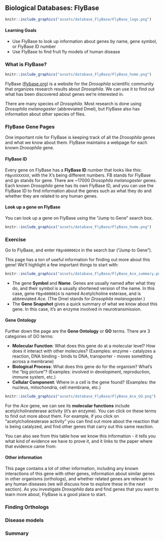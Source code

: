 ## Biological Databases: FlyBase

```r
knitr::include_graphics("assets/database_FlyBase/FlyBase_logo.png")
```

#### Learning Goals {-}

- Use FlyBase to look up information about genes by name, gene symbol, or FlyBase ID number
- Use FlyBase to find fruit fly models of human disease

### What is FlyBase?

```r

knitr::include_graphics("assets/database_FlyBase/FlyBase_home.png")
```

FlyBase ([flybase.org](http://flybase.org)) is a website for the *Drosophila* scientific community that organizes research results about *Drosophila*.  We can use it to find out what has been discovered about genes we're interested in.

There are many species of *Drosophila*.  Most research is done using *Drosophila melanogaster* (abbreviated Dmel), but FlyBase also has information about other species of flies.

### FlyBase Gene Pages

One important role for FlyBase is keeping track of all the *Drosophila* genes and what we know about them.  FlyBase maintains a webpage for each known *Drosophila* gene.

#### FlyBase ID {-}

Every gene on FlyBase has a **FlyBase ID** number that looks like this: `FBgnXXXXXXX`, with the X's being different numbers.  FB stands for FlyBase and gn stands for gene.  There are ~17000 *Drosophila melanogaster* genes.  Each known *Drosophila* gene has its own FlyBase ID, and you can use the FlyBase ID to find information about the genes such as what they do and whether they are related to any human genes.

#### Look up a gene on FlyBase {-}

You can look up a gene on FlyBase using the "Jump to Gene" search box.

```r

knitr::include_graphics("assets/database_FlyBase/FlyBase_home.png")
```

:::{.notice}
### Exercise {- .unlisted}
Go to FlyBase, and enter `FBgn0000024` in the search bar ("Jump to Gene").
:::

This page has a ton of useful information for finding out more about this gene!  We'll highlight a few important things to start with:

```r

knitr::include_graphics("assets/database_FlyBase/FlyBase_Ace_summary.png")
```

+ The gene **Symbol** and **Name**.  Genes are usually named after what they do, and their symbol is a usually shortened version of the name.  In this case, gene `FBgn0000024` is named Acetylcholine esterase, and is abbreviated *Ace*.  (The Dmel stands for *Drosophila melanogaster*.)
+ The **Gene Snapshot** gives a quick summary of what we know about this gene.  In this case, it's an enzyme involved in neurotransmission.

#### Gene Ontology

Further down the page are the **Gene Ontology** or **GO** terms.  There are 3 categories of GO terms:

+ **Molecular Function**: What does this gene do at a molecular level?  How does it interact with other molecules? (Examples: enzyme - catalyzes a reaction, DNA binding - binds to DNA, transporter - moves something across a membrane)
+ **Biological Process**: What does this gene do for the organism?  What's the "big picture"? (Examples: involved in development, reproduction, immune system, etc.)
+ **Cellular Component**: Where in a cell is the gene found?  (Examples: the nucleus, mitochondria, cell membrane, etc.)

```r

knitr::include_graphics("assets/database_FlyBase/FlyBase_Ace_GO.png")
```

For the *Ace* gene, we can see its **molecular functions** include acetylcholinesterase activity (it's an enzyme).  You can click on these terms to find out more about them.  For example, if you click on "acetylcholinesterase activity" you can find out more about the reaction that is being catalyzed, and find other genes that carry out this same reaction.

You can also see from this table how we know this information - it tells you what kind of evidence we have to prove it, and it links to the paper where that evidence came from.

#### Other information

This page contains a lot of other information, including any known interactions of this gene with other genes, information about similar genes in other organisms (orthologs), and whether related genes are relevant to any human diseases (we will discuss how to explore these in the next section).  As you investigate *Drosophila* data and find genes that you want to learn more about, FlyBase is a good place to start.

### Finding Orthologs

### Disease models

### Summary
